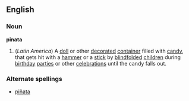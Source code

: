 ==English==
===Noun===
'''pinata'''
#(''Latin America'') A [[doll]] or other [[decorate]]d [[container]] filled with [[candy]], that gets hit with a [[hammer]] or a [[stick]] by [[blindfold]]ed [[children]] during [[birthday]] [[parties]] or other [[celebration]]s until the candy falls out.

===Alternate spellings===
*[[piñata]]
